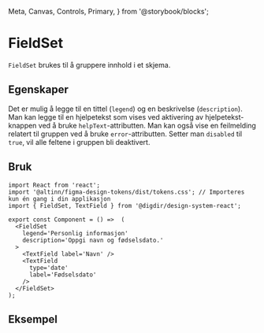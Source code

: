   Meta,
  Canvas,
  Controls,
  Primary,
} from '@storybook/blocks';

<Meta of={FieldSetStories}/>

# FieldSet

<Information text='beta' />

`FieldSet` brukes til å gruppere innhold i et skjema.

## Egenskaper

Det er mulig å legge til en tittel (`legend`) og en beskrivelse (`description`).
Man kan legge til en hjelpetekst som vises ved aktivering av hjelpetekst-knappen
ved å bruke `helpText`-attributten. Man kan også vise en feilmelding relatert til
gruppen ved å bruke `error`-attributten. Setter man `disabled` til `true`, vil alle
feltene i gruppen bli deaktivert.

<Primary/>
<Controls/>

## Bruk

```tsx
import React from 'react';
import '@altinn/figma-design-tokens/dist/tokens.css'; // Importeres kun én gang i din applikasjon
import { FieldSet, TextField } from '@digdir/design-system-react';

export const Component = () =>  (
  <FieldSet
    legend='Personlig informasjon'
    description='Oppgi navn og fødselsdato.'
  >
    <TextField label='Navn' />
    <TextField
      type='date'
      label='Fødselsdato'
    />
  </FieldSet>
);
```

## Eksempel

<Canvas of={FieldSetStories.Eksempel}/>
